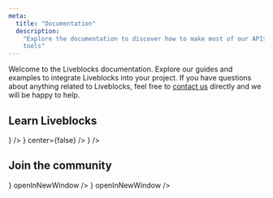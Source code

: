 ```yaml
---
meta:
  title: "Documentation"
  description:
    "Explore the documentation to discover how to make most of our APIs and
    tools"
---
```


Welcome to the Liveblocks documentation. Explore our guides and examples to
integrate Liveblocks into your project. If you have questions about anything
related to Liveblocks, feel free to [contact us](/contact) directly and we will
be happy to help.

## Learn Liveblocks

<ListGrid columns={2}>
  <DocsCard
    title="Concepts"
    href="/concepts"
    description="Learn the core Liveblocks concepts before getting started."
    visual={
      <Image
        src="/images/docs/concepts/liveblocks-concepts-03.png"
        alt="Concepts"
        width={160}
        height={160}
        quality={90}
      />
    }
  />
  <DocsCard
    title="Get started"
    href="/get-started"
    description="Learn how to install and configure Liveblocks into your project."
    visual={
      <Image
        src="/images/docs/get-started.png"
        alt="Get started with Liveblocks"
        width={160}
        height={160}
        quality={90}
        layout="responsive"
        objectFit="cover"
      />
    }
    center={false}
  />
  <DocsCard
    title="Examples"
    href="/examples"
    description="Browse and take inspiration from our gallery of collaborative UI patterns."
    visual={
      <Image
        src="/images/docs/examples.png"
        alt="Examples"
        width={260}
        height={180}
        quality={90}
      />
    }
  />
</ListGrid>

## Join the community

<ListGrid columns={2}>
  <DocsCard
    title="GitHub"
    href="https://github.com/liveblocks/liveblocks"
    description="Follow along and contribute to the development of Liveblocks, and get help with GitHub discussions."
    visual={<img alt="GitHub" src="/images/docs/github.svg" width={56} />}
    openInNewWindow
  />
  <DocsCard
    title="Discord"
    href="https://discord.gg/X4YWJuH9VY"
    description="Join our awesome community of developers on Discord to help and show off what you built."
    visual={<img alt="Discord" src="/images/docs/discord.svg" width={56} />}
    openInNewWindow
  />
</ListGrid>
